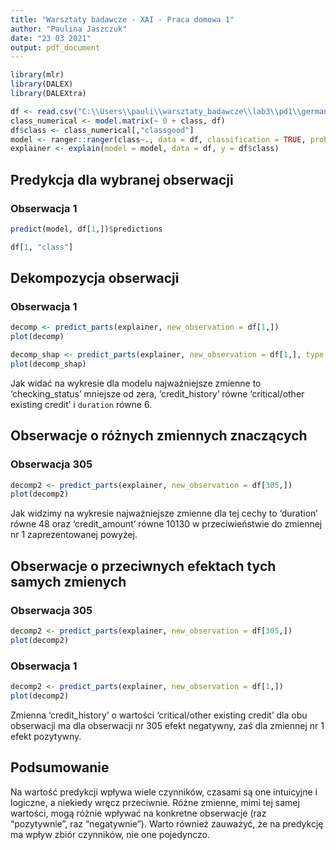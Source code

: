 ---
title: "Warsztaty badawcze - XAI - Praca domowa 1"
author: "Paulina Jaszczuk"
date: "23 03 2021"
output: pdf_document
---

```{r setup, include=FALSE}
library(mlr)
library(DALEX)
library(DALEXtra)

df <- read.csv("C:\\Users\\pauli\\warsztaty_badawcze\\lab3\\pd1\\german_credit.csv")
class_numerical <- model.matrix(~ 0 + class, df)
df$class <- class_numerical[,"classgood"]
model <- ranger::ranger(class~., data = df, classification = TRUE, probability = TRUE)
explainer <- explain(model = model, data = df, y = df$class)
```

## Predykcja dla wybranej obserwacji

### Obserwacja 1

```{r two}
predict(model, df[1,])$predictions
```


```{r three}
df[1, "class"]
```

## Dekompozycja obserwacji

### Obserwacja 1


```{r four}
decomp <- predict_parts(explainer, new_observation = df[1,])
plot(decomp)
```

```{r five}
decomp_shap <- predict_parts(explainer, new_observation = df[1,], type = "shap", B = 10)
plot(decomp_shap)
```

Jak widać na wykresie dla modelu najważniejsze zmienne to 'checking_status' mniejsze od zera, 'credit_history' równe 'critical/other existing credit' i `duration` równe 6. 

## Obserwacje o różnych zmiennych znaczących

### Obserwacja 305

```{r six}
decomp2 <- predict_parts(explainer, new_observation = df[305,])
plot(decomp2)
```

Jak widzimy na wykresie najważniejsze zmienne dla tej cechy to 'duration' równe 48 oraz 'credit_amount' równe 10130 w przeciwieństwie do zmiennej nr 1 zaprezentowanej powyżej.

## Obserwacje o przeciwnych efektach tych samych zmienych

### Obserwacja 305

```{r seven}
decomp2 <- predict_parts(explainer, new_observation = df[305,])
plot(decomp2)
```

### Obserwacja 1

```{r eight}
decomp2 <- predict_parts(explainer, new_observation = df[1,])
plot(decomp2)
```

Zmienna 'credit_history' o wartości 'critical/other existing credit' dla obu obserwacji ma dla obserwacji nr 305 efekt negatywny, zaś dla zmiennej nr 1 efekt pozytywny.

## Podsumowanie
Na wartość predykcji wpływa wiele czynników, czasami są one intuicyjne i logiczne, a niekiedy wręcz przeciwnie. Różne zmienne, mimi tej samej wartości, mogą różnie wpływać na konkretne obserwacje (raz "pozytywnie", raz "negatywnie"). Warto również zauważyć, że na predykcję ma wpływ zbiór czynników, nie one pojedynczo. 